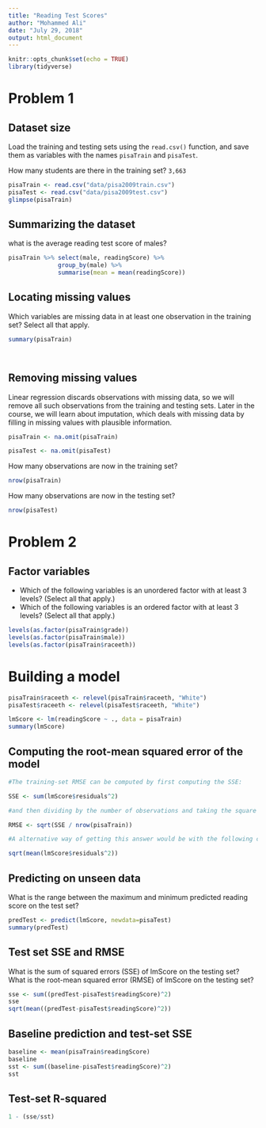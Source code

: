 ```yaml
---
title: "Reading Test Scores"
author: "Mohammed Ali"
date: "July 29, 2018"
output: html_document
---
```


```r
knitr::opts_chunk$set(echo = TRUE)
library(tidyverse)
```

# Problem 1
## Dataset size
Load the training and testing sets using the `read.csv()` function, and save them as variables with the names `pisaTrain` and `pisaTest`.

How many students are there in the training set? `3,663`

```r
pisaTrain <- read.csv("data/pisa2009train.csv")
pisaTest <- read.csv("data/pisa2009test.csv")
glimpse(pisaTrain)
```

## Summarizing the dataset
what is the average reading test score of males?

```r
pisaTrain %>% select(male, readingScore) %>%
              group_by(male) %>% 
              summarise(mean = mean(readingScore))
```

## Locating missing values
Which variables are missing data in at least one observation in the training set? Select all that apply.

```r
summary(pisaTrain)
```


```r
```


```r
```
## Removing missing values

Linear regression discards observations with missing data, so we will remove all such observations from the training and testing sets. Later in the course, we will learn about imputation, which deals with missing data by filling in missing values with plausible information.

```r
pisaTrain <- na.omit(pisaTrain)

pisaTest <- na.omit(pisaTest)
```

How many observations are now in the training set?
```r
nrow(pisaTrain)
```

How many observations are now in the testing set?

```r
nrow(pisaTest)
```


# Problem 2
## Factor variables

* Which of the following variables is an unordered factor with at least 3 levels? (Select all that apply.)
* Which of the following variables is an ordered factor with at least 3 levels? (Select all that apply.)
```r
levels(as.factor(pisaTrain$grade))
levels(as.factor(pisaTrain$male))
levels(as.factor(pisaTrain$raceeth))
```

# Building a model
```r
pisaTrain$raceeth <- relevel(pisaTrain$raceeth, "White")
pisaTest$raceeth <- relevel(pisaTest$raceeth, "White")
```

```r
lmScore <- lm(readingScore ~ ., data = pisaTrain)
summary(lmScore)
```

## Computing the root-mean squared error of the model

```r
#The training-set RMSE can be computed by first computing the SSE:

SSE <- sum(lmScore$residuals^2)

#and then dividing by the number of observations and taking the square root:

RMSE <- sqrt(SSE / nrow(pisaTrain))

#A alternative way of getting this answer would be with the following command:

sqrt(mean(lmScore$residuals^2))
```

## Predicting on unseen data

What is the range between the maximum and minimum predicted reading score on the test set?

```r
predTest <- predict(lmScore, newdata=pisaTest)
summary(predTest)
```
## Test set SSE and RMSE
What is the sum of squared errors (SSE) of lmScore on the testing set?
What is the root-mean squared error (RMSE) of lmScore on the testing set?

```r
sse <- sum((predTest-pisaTest$readingScore)^2)
sse
sqrt(mean((predTest-pisaTest$readingScore)^2))
```

## Baseline prediction and test-set SSE

```r
baseline <- mean(pisaTrain$readingScore)
baseline
sst <- sum((baseline-pisaTest$readingScore)^2)
sst
```

## Test-set R-squared

```r
1 - (sse/sst)
```

